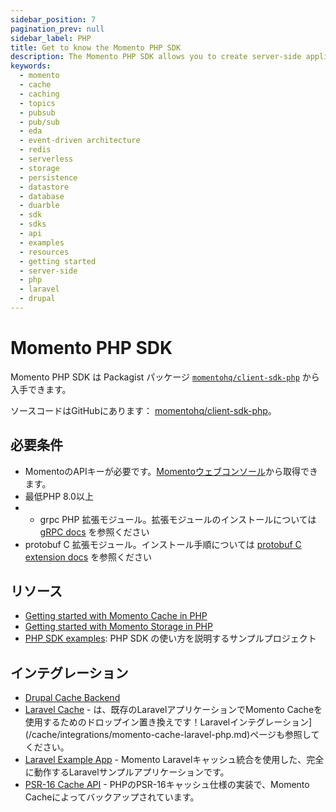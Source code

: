```yaml
---
sidebar_position: 7
pagination_prev: null
sidebar_label: PHP
title: Get to know the Momento PHP SDK
description: The Momento PHP SDK allows you to create server-side applications, and take advantage of Momento's caching and pub-sub features. Find resources and examples here!
keywords:
  - momento
  - cache
  - caching
  - topics
  - pubsub
  - pub/sub
  - eda
  - event-driven architecture
  - redis
  - serverless
  - storage
  - persistence
  - datastore
  - database
  - duarble
  - sdk
  - sdks
  - api
  - examples
  - resources
  - getting started
  - server-side
  - php
  - laravel
  - drupal
---
```


# Momento PHP SDK

Momento PHP SDK は Packagist パッケージ [`momentohq/client-sdk-php`](https://packagist.org/packages/momentohq/client-sdk-php) から入手できます。

ソースコードはGitHubにあります： [momentohq/client-sdk-php](https://github.com/momentohq/client-sdk-php)。

## 必要条件

- MomentoのAPIキーが必要です。[Momentoウェブコンソール](https://console.gomomento.com/)から取得できます。
- 最低PHP 8.0以上
- - grpc PHP 拡張モジュール。拡張モジュールのインストールについては [gRPC docs](https://github.com/grpc/grpc/blob/master/src/php/README.md) を参照ください
- protobuf C 拡張モジュール。インストール手順については [protobuf C extension docs](https://developers.google.com/google-ads/api/docs/client-libs/php/protobuf#c_implementation) を参照ください

## リソース

- [Getting started with Momento Cache in PHP](/sdks/php/cache)
- [Getting started with Momento Storage in PHP](/sdks/php/storage)
- [PHP SDK examples](https://github.com/momentohq/client-sdk-php/blob/main/examples/README.md): PHP SDK の使い方を説明するサンプルプロジェクト

## インテグレーション

- [Drupal Cache Backend](/cache/integrations/drupal-integration.md)
- [Laravel Cache](https://github.com/momentohq/laravel-cache) - は、既存のLaravelアプリケーションでMomento Cacheを使用するためのドロップイン置き換えです！Laravelインテグレーション](/cache/integrations/momento-cache-laravel-php.md)ページも参照してください。
- [Laravel Example App](https://github.com/momentohq/laravel-example) - Momento Laravelキャッシュ統合を使用した、完全に動作するLaravelサンプルアプリケーションです。
- [PSR-16 Cache API](https://github.com/momentohq/client-sdk-php/blob/main/README-PSR16.md) - PHPのPSR-16キャッシュ仕様の実装で、Momento Cacheによってバックアップされています。
